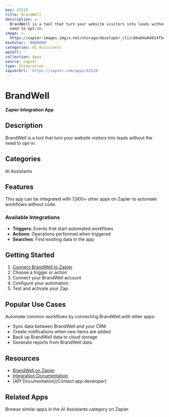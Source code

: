 ```yaml
---
key: 42518
title: BrandWell
description: >-
  BrandWell is a tool that turn your website visitors into leads without the
  need to opt-in.
image: >-
  https://zapier-images.imgix.net/storage/developer_cli/c86a04a04914f5e429e01a3535cac4f5.png?auto=format%2Ccompress&ixlib=python-3.0.0&q=50
hexColor: '#000000'
categories: AI Assistants
apiUrl: ''
collection: Apps
source: zapier
type: Integration
zapierUrl: 'https://zapier.com/apps/42518'
---
```

# BrandWell

**Zapier Integration App**

## Description

BrandWell is a tool that turn your website visitors into leads without the need to opt-in.

## Categories

AI Assistants

## Features

This app can be integrated with 7,000+ other apps on Zapier to automate workflows without code.

### Available Integrations

- **Triggers**: Events that start automated workflows
- **Actions**: Operations performed when triggered
- **Searches**: Find existing data in the app

## Getting Started

1. [Connect BrandWell to Zapier](https://zapier.com/apps/42518)
2. Choose a trigger or action
3. Connect your BrandWell account
4. Configure your automation
5. Test and activate your Zap

## Popular Use Cases

Automate common workflows by connecting BrandWell with other apps:

- Sync data between BrandWell and your CRM
- Create notifications when new items are added
- Back up BrandWell data to cloud storage
- Generate reports from BrandWell data

## Resources

- [BrandWell on Zapier](https://zapier.com/apps/42518)
- [Integration Documentation](https://zapier.com/apps/42518/integrations)
- [API Documentation](Contact app developer)

## Related Apps

Browse similar apps in the AI Assistants category on Zapier.
